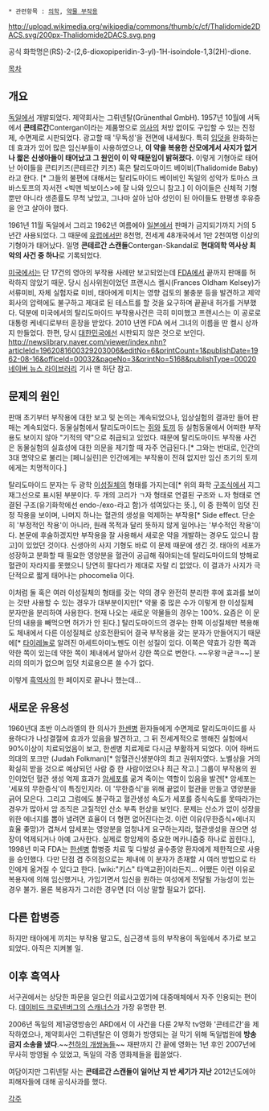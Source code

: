  * 관련항목 : [[의학]], [[약물 부작용]]

http://upload.wikimedia.org/wikipedia/commons/thumb/c/cf/Thalidomide2DACS.svg/200px-Thalidomide2DACS.svg.png

공식 화학명은(RS)-2-(2,6-dioxopiperidin-3-yl)-1H-isoindole-1,3(2H)-dione.

[[목차]]
== 개요 ==
[[독일]]에서 개발되었다. 제약회사는 그뤼넨탈(Grünenthal GmbH). 1957년 10월에 서독에서 '''콘테르간'''Contergan이라는 제품명으로 [[의사]]의 처방 없이도 구입할 수 있는 진정제, 수면제로 시판되었다. 광고할 때 '무독성'을 전면에 내세웠다. 특히 [[입덧]]을 완화하는 데 효과가 있어 많은 임신부들이 사용하였으나, '''이 약을 복용한 산모에게서 사지가 없거나 짧은 신생아들이 태어났고 그 원인이 이 약 때문임이 밝혀졌다.''' 이렇게 기형아로 태어난 아이들을 콘티키즈(콘테르간 키즈) 혹은 탈리도마이드 베이비(Thalidomide Baby)라고 한다. [* 그들의 불편에 대해서는 탈리도마이드 베이비인 독일의 성악가 토마스 크바스토프의 자서전 <빅맨 빅보이스>에 잘 나와 있으니 참고.] 이 아이들은 신체적 기형 뿐만 아니라 생존률도 무척 낮았고, 그나마 살아 남아 성인이 된 아이들도 한평생 후유증을 안고 살아야 했다.

1961년 11월 독일에서 그리고 1962년 여름에야 [[일본]]에서 판매가 금지되기까지 거의 5년간 사용되었다. 그 때문에 [[유럽]]에서만 8천명, 전세계 48개국에서 1만 2천여명 이상의 기형아가 태어났다. 일명 '''콘테르간 스캔들'''Contergan-Skandal로 '''현대의학 역사상 최악의 사건 중 하나'''로 기록되었다.

[[미국]]에서는 단 17건의 영아의 부작용 사례만 보고되었는데 [[FDA]]에서 끝까지 판매를 허락하지 않았기 때문. 당시 심사위원이었던 프랜시스 켈시(Frances Oldham Kelsey)가 서류미비, 자체 실험자료 미비, 태아에게 미치는 영향 검토의 불충분 등을 발견하고 제약회사의 압력에도 불구하고 제대로 된 테스트를 할 것을 요구하며 끝끝내 허가를 거부했다. 덕분에 미국에서의 탈리도마이드 부작용사건은 극히 미미했고 프랜시스는 이 공로로 대통령 케네디로부터 훈장을 받았다. 2010 년엔 FDA 에서 그녀의 이름을 딴 켈시 상까지 만들었다. 한편, 당시 [[대한민국]]에선 시판되지 않은 것으로 보인다. [[http://newslibrary.naver.com/viewer/index.nhn?articleId=1962081600329203006&editNo=6&printCount=1&publishDate=1962-08-16&officeId=00032&pageNo=3&printNo=5168&publishType=00020 네이버 뉴스 라이브러리]] 기사 맨 하단 참고.

== 문제의 원인 ==
판매 초기부터 부작용에 대한 보고 및 논의는 계속되었으나, 임상실험의 결과만 들어 판매는 계속되었다. 동물실험에서 탈리도마이드는 [[쥐]]와 [[토끼]] 등 실험동물에서 어떠한 부작용도 보이지 않아 "기적의 약"으로 취급되고 있었다. 때문에 탈리도마이드 부작용 사건은 동물실험의 실효성에 대한 의문을 제기할 때 자주 언급된다.[* 그와는 반대로, 인간의 3대 명약으로 불리는 [페니실린]은 인간에게는 부작용이 전혀 없지만 임신 초기의 토끼에게는 치명적이다.]

탈리도마이드 분자는 두 광학 [[이성질체]]의 형태를 가지는데[* 위의 화학 [[구조식]]에서 지그재그선으로 표시된 부분이다. 두 개의 고리가 ㄱ자 형태로 연결된 구조와 ㄴ자 형태로 연결된 구조(유기화학에선 endo-/exo-라고 함)가 섞여있다는 뜻.], 이 중 한쪽이 입덧 진정 작용을 보이며, 나머지 하나는 혈관의 생성을 억제하는 부작용[* Side effect. 단순히 '부정적인 작용'이 아니라, 원래 목적과 달리 뜻하지 않게 일어나는 '부수적인 작용'이다. 본문에 후술하겠지만 부작용을 잘 사용해서 새로운 약을 개발하는 경우도 있으니 참고]이 있었던 것이다. 신생아의 사지 기형도 바로 이 문제 때문에 생긴 것. 태아의 세포가 성장하고 분화할 때 필요한 영양분을 혈관이 공급해 줘야되는데 탈리도마이드의 방해로 혈관이 자라지를 못했으니 당연히 팔다리가 제대로 자랄 리 없었다. 이 결과가 사지가 극단적으로 짧게 태어나는 phocomelia 이다.

이처럼 둘 혹은 여러 이성질체의 형태를 갖는 약의 경우 완전히 분리한 후에 효과를 보이는 것만 사용할 수 있는 경우가 대부분이지만[* 약물 중 많은 수가 이렇게 한 이성질체 분자만을 분리하여 사용한다. 현재 나오는 새로운 약물들의 경우는 100%. 요즘은 이 문단의 내용을 빼먹으면 허가가 안 된다.] 탈리도마이드의 경우는 한쪽 이성질체만 복용해도 체내에서 다른 이성질체로 상호전환되어 결국 부작용을 갖는 분자가 만들어지기 때문에[* [[타이레놀]]로 알려진 아세트아미노펜도 이런 성질이 있다. 이쪽은 약효가 강한 쪽과 약한 쪽이 있는데 약한 쪽이 체내에서 알아서 강한 쪽으로 변한다. ~~우왕ㅋ굳ㅋ~~] 분리의 의미가 없으며 입덧 치료용으론 쓸 수가 없다.

이렇게 [[흑역사]]의 한 페이지로 끝나나 했는데...

== 새로운 유용성 ==
1960년대 초반 이스라엘의 한 의사가 [[한센병]] 환자들에게 수면제로 탈리도마이드를 사용하다가 나성결절에 효과가 있음을 발견하고, 그 뒤 전세계적으로 행해진 실험에서 90%이상이 치료되었음이 보고, 한센병 치료제로 다시금 부활하게 되었다.  이어 하버드의대의 포크만 (Judah Folkman)[* 암혈관신생분야의 최고 권위자였다. 노벨상을 거의 확실히 받을 것으로 예상되던 사람 중 한 사람이었으나 최근 작고.] 그룹이 부작용의 원인이었던 혈관 생성 억제 효과가 [[암]]세포를 굶겨 죽이는 역할이 있음을 발견[* 암세포는 '세포의 무한증식'이 특징인지라. 이 '무한증식'을 위해 끝없이 혈관을 만들고 영양분을 긁어 모은다. 그리고 그럼에도 불구하고 혈관생성 속도가 세포를 증식속도를 못따라가는 경우가 많아서 암 조직은 고질적인 산소 부족 현상을 보인다. 문제는 산소가 없이 성장을 위한 에너지를 뽑아 낼려면 효율이 더 형편 없어진다는것. 이런 이유(무한증식+에너지 효율 좆망)가 겹쳐서 암세포는 영양분을 엄청나게 요구하는지라, 혈관생성을 끊으면 성장이 억제되거나 아예 고사한다. 실제로 항암제의 중요한 메카니즘중 하나로 꼽힌다.], 1998년 미국 FDA는 [[한센병]] 합병증 치료 및 다발성 골수종양 환자에게 제한적으로 사용을 승인했다. 다만 단점 겸 주의점으로는 체내에 이 분자가 존재할 시 여러 방법으로 타인에게 옮겨질 수 있다고 한다. [wiki:"키스" 타액교환]이라든지... 어쨌든 이런 이유로 복용자에 의해 임신했거나, 가임기면서 임신을 원하는 여성에게 전달될 가능성이 있는 경우 불가. 물론 복용자가 그러한 경우면 [더 이상 말할 필요가 없다].

== 다른 합병증 ==
하지만 태아에게 끼치는 부작용 말고도, 심근경색 등의 부작용이 독일에서 추가로 보고되었다. 아직은 지켜볼 일.

== 이후 흑역사 ==
서구권에서는 상당한 파문을 일으킨 의료사고였기에 대중매체에서 자주 인용되는 편이다. [[데이비드 크로넨버그]]의 [[스캐너스]]가 가장 유명한 편. 

2006년 독일의 제1공영방송인 ARD에서 이 사건을 다룬 2부작 tv영화 '콘테르간'을 제작하였으나, 제약회사인 그뤼넨탈은 이 영화가 방영되는 걸 막기 위해 독일법원에 '''방송금지 소송을 냈다'''.~~[[천하의 개쌍놈들]]~~ 재판까지 간 끝에 영화는 1년 후인 2007년에 무사히 방영될 수 있었고, 독일의 각종 영화제들을 휩쓸었다. 

여담이지만 그뤼넨탈 사는 '''콘테르간 스캔들이 일어난 지 반 세기가 지난''' 2012년도에야 피해자들에 대해 공식사과를 했다. 

[[각주]] 
